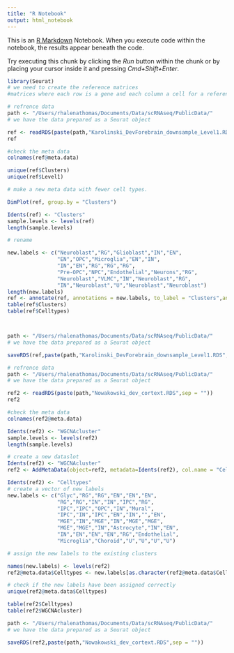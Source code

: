 ```yaml
---
title: "R Notebook"
output: html_notebook
---
```


This is an [R Markdown](http://rmarkdown.rstudio.com) Notebook. When you execute code within the notebook, the results appear beneath the code. 

Try executing this chunk by clicking the *Run* button within the chunk or by placing your cursor inside it and pressing *Cmd+Shift+Enter*. 

```r
library(Seurat)
# we need to create the reference matrices
#matrices where each row is a gene and each column a cell for a reference dataset and a query dataset

# refrence data
path <- "/Users/rhalenathomas/Documents/Data/scRNAseq/PublicData/"
# we have the data prepared as a Seurat object

ref <- readRDS(paste(path,"Karolinski_DevForebrain_downsample_Level1.RDS",sep = ""))
ref

#check the meta data
colnames(ref@meta.data)

unique(ref$Clusters)
unique(ref$Level1)

# make a new meta data with fewer cell types.


```

```r

DimPlot(ref, group.by = "Clusters")
```

```r
Idents(ref) <- "Clusters"
sample.levels <- levels(ref)
length(sample.levels)

```

```r
# rename

new.labels <- c("Neuroblast","RG","Glioblast","IN","EN",
                "EN","OPC","Microglia","EN","IN",
                "IN","EN","RG","RG","RG",
                "Pre-OPC","NPC","Endothelial","Neurons","RG",
                "Neuroblast","VLMC","IN","Neuroblast","RG",
                "IN","Neuroblast","U","Neuroblast","Neuroblast")
length(new.labels)
ref <- annotate(ref, annotations = new.labels, to_label = "Clusters",annotation_name = "Celltypes")
table(ref$Clusters)
table(ref$Celltypes)




```

```r

path <- "/Users/rhalenathomas/Documents/Data/scRNAseq/PublicData/"
# we have the data prepared as a Seurat object

saveRDS(ref,paste(path,"Karolinski_DevForebrain_downsample_Level1.RDS",sep = ""))


```


```r

# refrence data
path <- "/Users/rhalenathomas/Documents/Data/scRNAseq/PublicData/"
# we have the data prepared as a Seurat object

ref2 <- readRDS(paste(path,"Nowakowski_dev_cortext.RDS",sep = ""))
ref2

#check the meta data
colnames(ref2@meta.data)

```

```r
Idents(ref2) <- "WGCNAcluster"
sample.levels <- levels(ref2)
length(sample.levels)

```


```r


# create a new dataslot
Idents(ref2) <- "WGCNAcluster"
ref2 <- AddMetaData(object=ref2, metadata=Idents(ref2), col.name = "Celltypes")

Idents(ref2) <- "Celltypes"
# create a vector of new labels
new.labels <- c("Glyc","RG","RG","EN","EN","EN",
                "RG","RG","IN","IN","IPC","RG",
                "IPC","IPC","OPC","IN","Mural",
                "IPC","IN","IPC","EN","IN","","EN",
                "MGE","IN","MGE","IN","MGE","MGE",
                "MGE","MGE","IN","Astrocyte","IN","EN",
                "IN","EN","EN","EN","RG","Endothelial",
                "Microglia","Choroid","U","U","U","U")

# assign the new labels to the existing clusters

names(new.labels) <- levels(ref2)
ref2@meta.data$Celltypes <- new.labels[as.character(ref2@meta.data$Celltypes)]

# check if the new labels have been assigned correctly
unique(ref2@meta.data$Celltypes)

table(ref2$Celltypes)
table(ref2$WGCNAcluster)


```

```r
path <- "/Users/rhalenathomas/Documents/Data/scRNAseq/PublicData/"
# we have the data prepared as a Seurat object

saveRDS(ref2,paste(path,"Nowakowski_dev_cortext.RDS",sep = ""))


```

